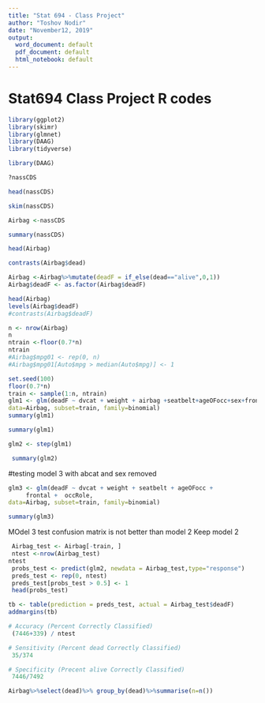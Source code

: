 ```yaml
---
title: "Stat 694 - Class Project"
author: "Toshov Nodir"
date: "November12, 2019"
output:
  word_document: default
  pdf_document: default
  html_notebook: default
---
```


# Stat694 Class Project R codes

```r
library(ggplot2)
library(skimr)
library(glmnet)
library(DAAG)
library(tidyverse)
```



```r
library(DAAG)
```


```r
?nassCDS
```

```r
head(nassCDS)
```


```r
skim(nassCDS)
```
```r
Airbag <-nassCDS
```

```r
summary(nassCDS)
```



```r
head(Airbag)
```


```r
contrasts(Airbag$dead)
```

```r
Airbag <-Airbag%>%mutate(deadF = if_else(dead=="alive",0,1))
Airbag$deadF <- as.factor(Airbag$deadF)
```


```r
head(Airbag)
levels(Airbag$deadF)
#contrasts(Airbag$deadF)
```


```r
n <- nrow(Airbag)
n
ntrain <-floor(0.7*n)
ntrain
#Airbag$mpg01 <- rep(0, n)
#Airbag$mpg01[Auto$mpg > median(Auto$mpg)] <- 1
```



```r
set.seed(100)
floor(0.7*n)
train <- sample(1:n, ntrain)
glm1 <- glm(deadF ~ dvcat + weight + airbag +seatbelt+ageOFocc+sex+frontal+yearacc+abcat+deploy+occRole,
data=Airbag, subset=train, family=binomial)
summary(glm1)

```

```r
summary(glm1)
```

```r
glm2 <- step(glm1)
```

```r
 summary(glm2)

```

#testing model 3 with abcat and sex removed
```r
glm3 <- glm(deadF ~ dvcat + weight + seatbelt + ageOFocc + 
     frontal +  occRole,
data=Airbag, subset=train, family=binomial)
```
```r
summary(glm3)
```
MOdel 3 test confusion matrix is not better than model 2
Keep model 2

```r
 Airbag_test <- Airbag[-train, ]
 ntest <-nrow(Airbag_test)
ntest
 probs_test <- predict(glm2, newdata = Airbag_test,type="response")
 preds_test <- rep(0, ntest)
 preds_test[probs_test > 0.5] <- 1
 head(probs_test)

```


```r
tb <- table(prediction = preds_test, actual = Airbag_test$deadF)
addmargins(tb)

```


```r
# Accuracy (Percent Correctly Classified)
 (7446+339) / ntest

# Sensitivity (Percent dead Correctly Classified)
 35/374

# Specificity (Precent alive Correctly Classified)
 7446/7492

```

```r
Airbag%>%select(dead)%>% group_by(dead)%>%summarise(n=n())
```



